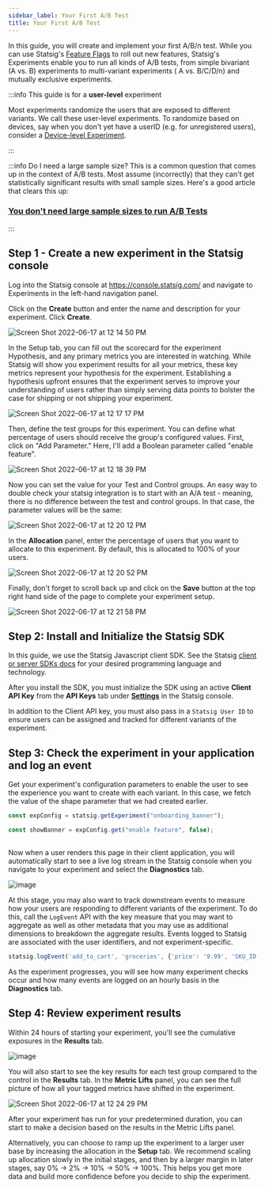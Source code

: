 ```yaml
---
sidebar_label: Your First A/B Test
title: Your First A/B Test
---
```



In this guide, you will create and implement your first A/B/n test. While you can use Statsig's [Feature Flags](https://docs.statsig.com/guides/first-feature) to roll out new features, Statsig's Experiments enable you to run all kinds of A/B tests, from simple bivariant (A vs. B) experiments to multi-variant experiments ( A vs. B/C/D/n) and mutually exclusive experiments.

:::info This guide is for a **user-level** experiment

Most experiments randomize the users that are exposed to different variants. We call these user-level experiments. To randomize based on devices, say when you don't yet have a userID (e.g. for unregistered users), consider a [Device-level Experiment](https://docs.statsig.com/guides/first-device-level-experiment).

:::

:::info Do I need a large sample size?
This is a common question that comes up in the context of A/B tests. Most assume (incorrectly) that they can't get statistically significant results with small sample sizes. Here's a good article that clears this up:

### [You don't need large sample sizes to run A/B Tests](https://blog.statsig.com/you-dont-need-large-sample-sizes-to-run-a-b-tests-6044823e9992)

:::

## Step 1 - Create a new experiment in the Statsig console

Log into the Statsig console at https://console.statsig.com/ and navigate to Experiments in the left-hand navigation panel.

Click on the **Create** button and enter the name and description for your experiment. Click **Create**.

![Screen Shot 2022-06-17 at 12 14 50 PM](https://user-images.githubusercontent.com/74584483/174388297-9ce44f6f-7557-4873-b208-62501a25f4c8.png)

In the Setup tab, you can fill out the scorecard for the experiment Hypothesis, and any primary metrics you are interested in watching.  While Statsig will show you experiment results for all your metrics, these key metrics represent your hypothesis for the experiment. Establishing a hypothesis
upfront ensures that the experiment serves to improve your understanding of users rather than simply serving data points to bolster the case for shipping or not shipping your experiment.   

![Screen Shot 2022-06-17 at 12 17 17 PM](https://user-images.githubusercontent.com/74584483/174388696-4db2e3ce-69a0-400a-9cc3-b0d67bf1b097.png)

Then, define the test groups for this experiment. You can define what percentage of users should receive the group's configured values. First, click on "Add Parameter."  Here, I'll add a Boolean parameter called "enable feature".

![Screen Shot 2022-06-17 at 12 18 39 PM](https://user-images.githubusercontent.com/74584483/174388767-0944b5b4-7c30-40a4-a8d4-5f6263e9f8cb.png)

Now you can set the value for your Test and Control groups.  An easy way to double check your statsig integration is to start with an A/A test - meaning, there is no difference between the test and control groups.  In that case, the parameter values will be the same:

![Screen Shot 2022-06-17 at 12 20 12 PM](https://user-images.githubusercontent.com/74584483/174388919-e1cb424d-1c62-43d5-a90f-e6a6dfcb5083.png)

In the **Allocation** panel, enter the percentage of users that you want to allocate to this experiment. By default, this is allocated to 100% of your users.

![Screen Shot 2022-06-17 at 12 20 52 PM](https://user-images.githubusercontent.com/74584483/174388979-5fbbcaa7-9b72-4cf6-be91-449c74ae556c.png)

Finally, don't forget to scroll back up and click on the **Save** button at the top right hand side of the page to complete your experiment setup.

![Screen Shot 2022-06-17 at 12 21 58 PM](https://user-images.githubusercontent.com/74584483/174389126-c666be40-db36-44be-b02a-af29258e374f.png)

## Step 2: Install and Initialize the Statsig SDK

In this guide, we use the Statsig Javascript client SDK. See the Statsig [client or server SDKs docs](https://docs.statsig.com/#sdks) for your desired programming language and technology.

<Install />

After you install the SDK, you must initialize the SDK using an active **Client API Key** from the **API Keys** tab under **[Settings](https://console.statsig.com/settings)** in the Statsig console.

In addition to the Client API key, you must also pass in a `Statsig User ID` to ensure users can be assigned and tracked for different variants of the experiment.

<Initialize />

## Step 3: Check the experiment in your application and log an event

Get your experiment's configuration parameters to enable the user to see the experience you want to create with each variant. In this case, we fetch the value of the shape parameter that we had created earlier.

```jsx
const expConfig = statsig.getExperiment("onboarding_banner");

const showBanner = expConfig.get("enable feature", false);
 
```

Now when a user renders this page in their client application, you will automatically start to see a live log stream in the Statsig console when you navigate to your experiment and select the **Diagnostics** tab.

![image](https://user-images.githubusercontent.com/1315028/139113152-7d19afa1-733f-4ee4-b788-3d39cecedae1.png)

At this stage, you may also want to track downstream events to measure how your users are responding to different variants of the experiment. To do this, call the `LogEvent` API with the key measure that you may want to aggregate as well as other metadata that you may use as additional dimensions to breakdown the aggregate results.  Events logged to Statsig are associated with the user identifiers, and not experiment-specific.

```jsx
statsig.logEvent('add_to_cart', 'groceries', {'price': '9.99', 'SKU_ID': 'SKU-123'});
```

As the experiment progresses, you will see how many experiment checks occur and how many events are logged on an hourly basis in the **Diagnostics** tab.


## Step 4: Review experiment results

Within 24 hours of starting your experiment, you'll see the cumulative exposures in the **Results** tab.

![image](https://user-images.githubusercontent.com/1315028/154574304-79b564b3-0833-49d5-bc65-427b59051343.png)

You will also start to see the key results for each test group compared to the control in the **Results** tab. In the **Metric Lifts** panel, you can see the full picture of how all your tagged metrics have shifted in the experiment.

![Screen Shot 2022-06-17 at 12 24 29 PM](https://user-images.githubusercontent.com/74584483/174389478-2c0c306a-38c8-4c11-998d-f914778d20c6.png)

After your experiment has run for your predetermined duration, you can start to make a decision based on the results in the Metric Lifts panel.

Alternatively, you can choose to ramp up the experiment to a larger user base by increasing the allocation in the **Setup** tab. We recommend scaling up allocation slowly in the initial stages, and then by a larger margin in later stages, say 0% -> 2% -> 10% -> 50% -> 100%. This helps you get more data and build more confidence before you decide to ship the experiment. 
